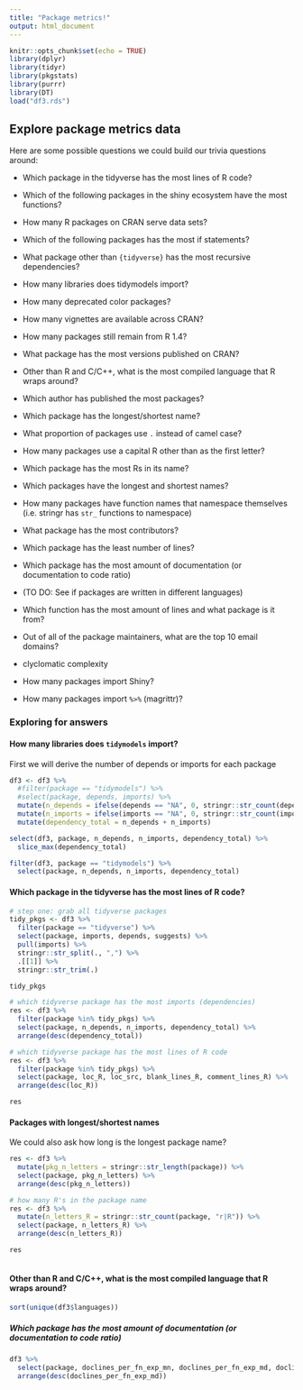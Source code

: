 ```yaml
---
title: "Package metrics!"
output: html_document
---
```


```r
knitr::opts_chunk$set(echo = TRUE)
library(dplyr)
library(tidyr)
library(pkgstats)
library(purrr)
library(DT)
load("df3.rds")
```

## Explore package metrics data

Here are some possible questions we could build our trivia questions around:

-   Which package in the tidyverse has the most lines of R code?

-   Which of the following packages in the shiny ecosystem have the most functions?

-   How many R packages on CRAN serve data sets?

-   Which of the following packages has the most if statements?

-   What package other than `{tidyverse}` has the most recursive dependencies?

-   How many libraries does tidymodels import?

-   How many deprecated color packages?

-   How many vignettes are available across CRAN?

-   How many packages still remain from R 1.4?

-   What package has the most versions published on CRAN?

-   Other than R and C/C++, what is the most compiled language that R wraps around?

-   Which author has published the most packages?

-   Which package has the longest/shortest name?

-   What proportion of packages use `.` instead of camel case?

-   How many packages use a capital R other than as the first letter?

-   Which package has the most Rs in its name?

-   Which packages have the longest and shortest names?

-   How many packages have function names that namespace themselves (i.e. stringr has `str_` functions to namespace)

-   What package has the most contributors?

-   Which package has the least number of lines?

-   Which package has the most amount of documentation (or documentation to code ratio)

-   (TO DO: See if packages are written in different languages)

-   Which function has the most amount of lines and what package is it from?

-   Out of all of the package maintainers, what are the top 10 email domains?

-   clyclomatic complexity
-   How many packages import Shiny?
-   How many packages import `%>%` (magrittr)?


### Exploring for answers

#### How many libraries does `tidymodels` import?

First we will derive the number of depends or imports for each package


```r
df3 <- df3 %>%
  #filter(package == "tidymodels") %>%
  #select(package, depends, imports) %>%
  mutate(n_depends = ifelse(depends == "NA", 0, stringr::str_count(depends, ",") + 1)) %>%
  mutate(n_imports = ifelse(imports == "NA", 0, stringr::str_count(imports, ",") + 1)) %>%
  mutate(dependency_total = n_depends + n_imports)

select(df3, package, n_depends, n_imports, dependency_total) %>%
  slice_max(dependency_total)

filter(df3, package == "tidymodels") %>%
  select(package, n_depends, n_imports, dependency_total)
```

#### Which package in the tidyverse has the most lines of R code?

```r
# step one: grab all tidyverse packages
tidy_pkgs <- df3 %>%
  filter(package == "tidyverse") %>%
  select(package, imports, depends, suggests) %>%
  pull(imports) %>%
  stringr::str_split(., ",") %>%
  .[[1]] %>%
  stringr::str_trim(.)

tidy_pkgs

# which tidyverse package has the most imports (dependencies)
res <- df3 %>%
  filter(package %in% tidy_pkgs) %>%
  select(package, n_depends, n_imports, dependency_total) %>%
  arrange(desc(dependency_total))

# which tidyverse package has the most lines of R code
res <- df3 %>%
  filter(package %in% tidy_pkgs) %>%
  select(package, loc_R, loc_src, blank_lines_R, comment_lines_R) %>%
  arrange(desc(loc_R))

res
```

#### Packages with longest/shortest names

We could also ask how long is the longest package name?

```r
res <- df3 %>%
  mutate(pkg_n_letters = stringr::str_length(package)) %>%
  select(package, pkg_n_letters) %>%
  arrange(desc(pkg_n_letters))

# how many R's in the package name
res <- df3 %>%
  mutate(n_letters_R = stringr::str_count(package, "r|R")) %>%
  select(package, n_letters_R) %>%
  arrange(desc(n_letters_R))

res
  
```
#### Other than R and C/C++, what is the most compiled language that R wraps around?

```r
sort(unique(df3$languages))
```

##### Which package has the most amount of documentation (or documentation to code ratio)

```r
df3 %>%
  select(package, doclines_per_fn_exp_mn, doclines_per_fn_exp_md, doclines_per_fn_not_exp_mn, doclines_per_fn_not_exp_md, docchars_per_par_exp_mn, docchars_per_par_exp_md) %>%
  arrange(desc(doclines_per_fn_exp_md))
```

